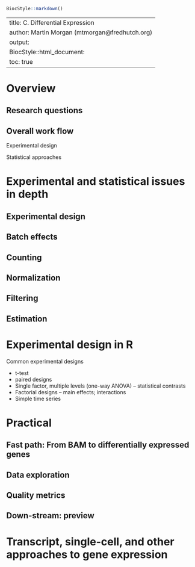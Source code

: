 <!--
%% \VignetteTitle{C. Differential Expression}
%% \VignetteEngine{knitr::rmarkdown}
-->

```r
BiocStyle::markdown()
```

---
title: C. Differential Expression
author: Martin Morgan (mtmorgan@fredhutch.org)
output:
  BiocStyle::html_document:
    toc: true
---

# Overview

## Research questions

## Overall work flow

Experimental design

Statistical approaches

# Experimental and statistical issues in depth

## Experimental design

## Batch effects

## Counting

## Normalization

## Filtering

## Estimation

# Experimental design in R

Common experimental designs

- t-test
- paired designs
- Single factor, multiple levels (one-way ANOVA) -- statistical
  contrasts
- Factorial designs -- main effects; interactions
- Simple time series

# Practical 

## Fast path: From BAM to differentially expressed genes

## Data exploration

## Quality metrics

## Down-stream: preview

# Transcript, single-cell, and other approaches to gene expression

